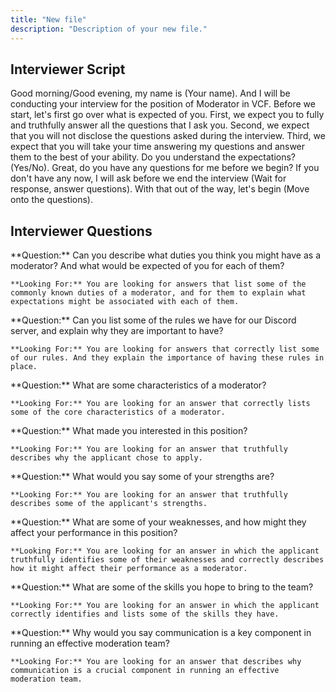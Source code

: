 ```yaml
---
title: "New file"
description: "Description of your new file."
---
```


## Interviewer Script

Good morning/Good evening, my name is (Your name). And I will be conducting your interview for the position of Moderator in VCF. Before we start, let's first go over what is expected of you. First, we expect you to fully and truthfully answer all the questions that I ask you. Second, we expect that you will not disclose the questions asked during the interview. Third, we expect that you will take your time answering my questions and answer them to the best of your ability. Do you understand the expectations? (Yes/No). Great, do you have any questions for me before we begin? If you don't have any now, I will ask before we end the interview (Wait for response, answer questions). With that out of the way, let's begin (Move onto the questions).

## Interviewer Questions

<Steps>
  <Step title="Question One">
    **Question:** Can you describe what duties you think you might have as a moderator? And what would be expected of you for each of them?

    **Looking For:** You are looking for answers that list some of the commonly known duties of a moderator, and for them to explain what expectations might be associated with each of them.
  </Step>
  <Step title="Question Two">
    **Question:** Can you list some of the rules we have for our Discord server, and explain why they are important to have?

    **Looking For:** You are looking for answers that correctly list some of our rules. And they explain the importance of having these rules in place.
  </Step>
  <Step title="Question Three">
    **Question:** What are some characteristics of a moderator?

    **Looking For:** You are looking for an answer that correctly lists some of the core characteristics of a moderator.
  </Step>
  <Step title="Question Four">
    **Question:** What made you interested in this position?

    **Looking For:** You are looking for an answer that truthfully describes why the applicant chose to apply.
  </Step>
  <Step title="Question Five">
    **Question:** What would you say some of your strengths are?

    **Looking For:** You are looking for an answer that truthfully describes some of the applicant's strengths.
  </Step>
  <Step title="Question Six">
    **Question:** What are some of your weaknesses, and how might they affect your performance in this position?

    **Looking For:** You are looking for an answer in which the applicant truthfully identifies some of their weaknesses and correctly describes how it might affect their performance as a moderator.
  </Step>
  <Step title="Question Seven">
    **Question:** What are some of the skills you hope to bring to the team?

    **Looking For:** You are looking for an answer in which the applicant correctly identifies and lists some of the skills they have.
  </Step>
  <Step title="Question Eight">
    **Question:** Why would you say communication is a key component in running an effective moderation team?

    **Looking For:** You are looking for an answer that describes why communication is a crucial component in running an effective moderation team.
  </Step>
</Steps>
